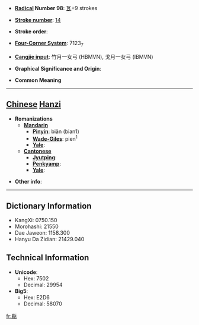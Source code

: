 * '''[[Wiktionary:Chinese radical index| Radical]] Number 98''': [[Wiktionary:Chinese radical index 瓦|瓦]]+9 strokes

* '''[[Wiktionary:Chinese total strokes index|Stroke number]]''': [[Wiktionary:Chinese total strokes index 14|14]]

* '''Stroke order''': 

* '''[[Wiktionary:Chinese four corner index|Four-Corner System]]''': 7123<sub>7</sub>

* '''[[Wiktionary:Chinese Cangjie index|Cangjie input]]''': 竹月一女弓 (HBMVN), 戈月一女弓 (IBMVN)

* '''Graphical Significance and Origin''': 

* '''Common Meaning'''

----

== [[Chinese]] [[Hanzi]] ==

* '''Romanizations'''
** '''[[Mandarin]]'''
*** '''[[Pinyin]]''': biān (bian1)
*** '''[[Wade-Giles]]''': pien<sup>1</sup>
*** '''[[Yale]]''': 
** '''[[Cantonese]]'''
*** '''[[Jyutping]]''':
*** '''[[Penkyamp]]''': 
*** '''[[Yale]]''': 

* '''Other info''': 

----

== Dictionary Information ==

* KangXi: 0750.150
* Morohashi: 21550
* Dae Jaweon: 1158.300
* Hanyu Da Zidian: 21429.040

== Technical Information ==

* '''Unicode''':
** Hex: 7502
** Decimal: 29954
* '''Big5''':
** Hex: E2D6
** Decimal: 58070

[[fr:甂]]